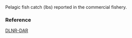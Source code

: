 Pelagic fish catch (lbs) reported in the commercial fishery.

### Reference

[DLNR-DAR](http://dlnr.hawaii.gov/dar/fishing/commercial-fishing/)